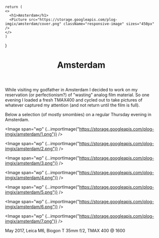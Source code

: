 

    return (
    <>
      <h1>Amsterdam</h1>
      <Picture src="https://storage.googleapis.com/plog-imgix/amsterdam/cover.png" className="responsive-image" sizes="450px" />
    </>
    )
}

<Header>
  <Picture src="https://storage.googleapis.com/plog-imgix/amsterdam/cover.png" sizes="100vw" />
  <h1>Amsterdam</h1>
</Header>

While visiting my godfather in Amsterdam I decided to work on my reservation (or 
perfectionism?) of "wasting" analog film material. So one evening I loaded a 
fresh TMAX400 and cycled out to take pictures of whatever captured my attention 
(and not return until the film is full).

Below a selection (of mostly smombies) on a regular Thursday evening in 
Amsterdam.

<Image span="wp" {...importImage("https://storage.googleapis.com/plog-imgix/amsterdam/1.png")} />

<Image span="wp" {...importImage("https://storage.googleapis.com/plog-imgix/amsterdam/2.png")} />

<Image span="wp" {...importImage("https://storage.googleapis.com/plog-imgix/amsterdam/3.png")} />

<Image span="wp" {...importImage("https://storage.googleapis.com/plog-imgix/amsterdam/4.png")} />

<Image span="wp" {...importImage("https://storage.googleapis.com/plog-imgix/amsterdam/5.png")} />

<Image span="wp" {...importImage("https://storage.googleapis.com/plog-imgix/amsterdam/6.png")} />

<Image span="wp" {...importImage("https://storage.googleapis.com/plog-imgix/amsterdam/7.png")} />

<Footer>
May 2017, Leica M6, Biogon T 35mm f/2, TMAX 400 @ 1600
</Footer>
